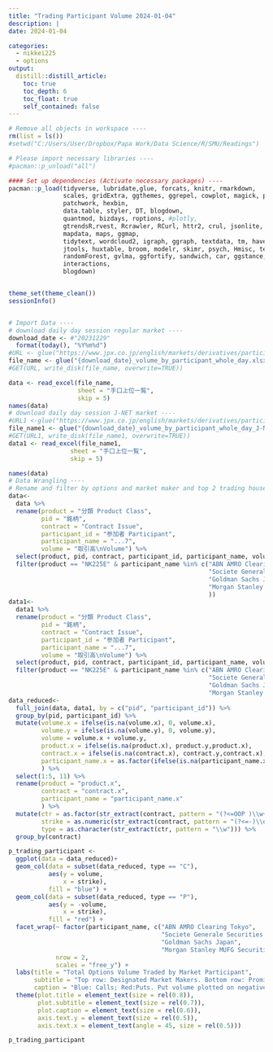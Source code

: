```yaml
---
title: "Trading Participant Volume 2024-01-04"
description: |
date: 2024-01-04

categories:
  - nikkei225
  - options
output:
  distill::distill_article:
    toc: true
    toc_depth: 6
    toc_float: true    
    self_contained: false
---
```


```r

# Remove all objects in workspace ----
rm(list = ls())
#setwd("C:/Users/User/Dropbox/Papa Work/Data Science/R/SMU/Readings")

# Please import necessary libraries ----
#pacman::p_unload("all")

#### Set up dependencies (Activate necessary packages) ----
pacman::p_load(tidyverse, lubridate,glue, forcats, knitr, rmarkdown,
               scales, gridExtra, ggthemes, ggrepel, cowplot, magick, plotrix, 
               patchwork, hexbin,
               data.table, styler, DT, blogdown,
               quantmod, bizdays, roptions, #plotly,
               gtrendsR,rvest, Rcrawler, RCurl, httr2, crul, jsonlite, RSelenium, httr,
               mapdata, maps, ggmap,
               tidytext, wordcloud2, igraph, ggraph, textdata, tm, haven, readxl,
               jtools, huxtable, broom, modelr, skimr, psych, Hmisc, texreg, GGally,
               randomForest, gvlma, ggfortify, sandwich, car, ggstance, broom.mixed,
               interactions,
               blogdown)


theme_set(theme_clean())
sessionInfo()


# Import Data ----
# download daily day session regular market ----
download_date <- #"20231229"
  format(today(), "%Y%m%d")
#URL <- glue("https://www.jpx.co.jp/english/markets/derivatives/participant-volume/o4sio7000000346f-att/{download_date}_volume_by_participant_whole_day.xlsx")
file_name <- glue("{download_date}_volume_by_participant_whole_day.xlsx")
#GET(URL, write_disk(file_name, overwrite=TRUE))

data <- read_excel(file_name,
                   sheet = "手口上位一覧",
                   skip = 5)
names(data)
# download daily day session J-NET market ----
#URL1 <-glue("https://www.jpx.co.jp/english/markets/derivatives/participant-volume/o4sio7000000346f-att/{download_date}_volume_by_participant_whole_day_J-NET.xlsx")
file_name1 <- glue("{download_date}_volume_by_participant_whole_day_J-NET.xlsx")
#GET(URL1, write_disk(file_name1, overwrite=TRUE))
data1 <- read_excel(file_name1,
                 sheet = "手口上位一覧",
                 skip = 5)

names(data)
# Data Wrangling ----
# Rename and filter by options and market maker and top 2 trading houses
data<-
  data %>% 
  rename(product = "分類 Product Class",
         pid = "銘柄",
         contract = "Contract Issue",
         participant_id = "参加者 Participant",
         participant_name = "...7",
         volume = "取引高\nVolume") %>% 
  select(product, pid, contract, participant_id, participant_name, volume) %>% 
  filter(product == "NK225E" & participant_name %in% c("ABN AMRO Clearing Tokyo",
                                                       "Societe Generale Securities Japan",
                                                       "Goldman Sachs Japan",
                                                       "Morgan Stanley MUFG Securities"
                                                       ))
data1<-
  data1 %>% 
  rename(product = "分類 Product Class",
         pid = "銘柄",
         contract = "Contract Issue",
         participant_id = "参加者 Participant",
         participant_name = "...7",
         volume = "取引高\nVolume") %>% 
  select(product, pid, contract, participant_id, participant_name, volume) %>% 
  filter(product == "NK225E" & participant_name %in% c("ABN AMRO Clearing Tokyo",
                                                       "Societe Generale Securities Japan",
                                                       "Goldman Sachs Japan",
                                                       "Morgan Stanley MUFG Securities"))
data_reduced<-
  full_join(data, data1, by = c("pid", "participant_id")) %>% 
  group_by(pid, participant_id) %>% 
  mutate(volume.x = ifelse(is.na(volume.x), 0, volume.x),
         volume.y = ifelse(is.na(volume.y), 0, volume.y),
         volume = volume.x + volume.y,
         product.x = ifelse(is.na(product.x), product.y,product.x),
         contract.x = ifelse(is.na(contract.x), contract.y,contract.x),
         participant_name.x = as.factor(ifelse(is.na(participant_name.x), participant_name.y,participant_name.x))
         ) %>% 
  select(1:5, 11) %>% 
  rename(product = "product.x",
         contract = "contract.x",
         participant_name = "participant_name.x"
         ) %>% 
  mutate(ctr = as.factor(str_extract(contract, pattern = "(?<=OOP )\\w+")),
         strike = as.numeric(str_extract(contract, pattern = "(?<=-)\\d+")),
         type = as.character(str_extract(ctr, pattern = "\\w"))) %>% 
  group_by(contract)

p_trading_participant <-
  ggplot(data = data_reduced)+
  geom_col(data = subset(data_reduced, type == "C"),
           aes(y = volume,
               x = strike),
           fill = "blue") +
  geom_col(data = subset(data_reduced, type == "P"),
           aes(y = -volume,
               x = strike),
           fill = "red") +
  facet_wrap(~ factor(participant_name, c("ABN AMRO Clearing Tokyo",
                                          "Societe Generale Securities Japan",
                                          "Goldman Sachs Japan",
                                          "Morgan Stanley MUFG Securities")),
             nrow = 2,
             scales = "free_y") +
  labs(title = "Total Options Volume Traded by Market Participant",
       subtitle = "Top row: Designated Market Makers. Bottom row: Prominent Trading Firms",
       caption = "Blue: Calls; Red:Puts. Put volume plotted on negative Y axis. Volume represents total volume traded at each strike.\nThere is no information whether options were sold or purchased.")+
  theme(plot.title = element_text(size = rel(0.8)),
        plot.subtitle = element_text(size = rel(0.7)),
        plot.caption = element_text(size = rel(0.6)),
        axis.text.y = element_text(size = rel(0.5)),
        axis.text.x = element_text(angle = 45, size = rel(0.5)))
```

```r
p_trading_participant
```